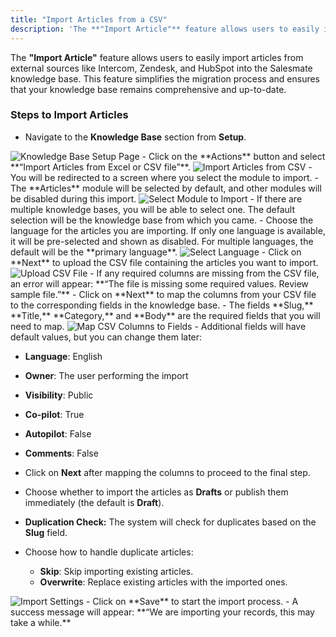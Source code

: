 ```yaml
---
title: "Import Articles from a CSV"
description: 'The **"Import Article"** feature allows users to easily import articles from external sources like Intercom, Zendesk, and HubSpot into the Salesmate k...'
---
```


The **"Import Article"** feature allows users to easily import articles from external sources like Intercom, Zendesk, and HubSpot into the Salesmate knowledge base. This feature simplifies the migration process and ensures that your knowledge base remains comprehensive and up-to-date.

### Steps to Import Articles

- Navigate to the **Knowledge Base** section from **Setup**.

<img src="https://support.salesmate.io/hc/article_attachments/47731545422105"   alt="Knowledge Base Setup Page" />
- Click on the **Actions** button and select **“Import Articles from Excel or CSV file”**.

<img src="https://support.salesmate.io/hc/article_attachments/47731557220761"   alt="Import Articles from CSV" />
- You will be redirected to a screen where you select the module to import.
- The **Articles** module will be selected by default, and other modules will be disabled during this import.

<img src="https://support.salesmate.io/hc/article_attachments/47731734363161"   alt="Select Module to Import" />
- If there are multiple knowledge bases, you will be able to select one. The default selection will be the knowledge base from which you came.
- Choose the language for the articles you are importing. If only one language is available, it will be pre-selected and shown as disabled. For multiple languages, the default will be the **primary language**.

<img src="https://support.salesmate.io/hc/article_attachments/47731722141081"   alt="Select Language" />
- Click on **Next** to upload the CSV file containing the articles you want to import.

<img src="https://support.salesmate.io/hc/article_attachments/47731734365721"   alt="Upload CSV File" />
- If any required columns are missing from the CSV file, an error will appear:  
  **“The file is missing some required values. Review sample file.”**
- Click on **Next** to map the columns from your CSV file to the corresponding fields in the knowledge base.
- The fields **Slug,** **Title,** **Category,** and **Body** are the required fields that you will need to map.

<img src="https://support.salesmate.io/hc/article_attachments/47731734371865"   alt="Map CSV Columns to Fields" />
- Additional fields will have default values, but you can change them later:

  - **Language**: English
  - **Owner**: The user performing the import
  - **Visibility**: Public
  - **Co-pilot**: True
  - **Autopilot**: False
  - **Comments**: False

- Click on **Next** after mapping the columns to proceed to the final step.
- Choose whether to import the articles as **Drafts** or publish them immediately (the default is **Draft**).
- **Duplication Check:** The system will check for duplicates based on the **Slug** field.
- Choose how to handle duplicate articles:

  - **Skip**: Skip importing existing articles.
  - **Overwrite**: Replace existing articles with the imported ones.

<img src="https://support.salesmate.io/hc/article_attachments/47731734375193"   alt="Import Settings" />
- Click on **Save** to start the import process.
- A success message will appear: **“We are importing your records, this may take a while.**
